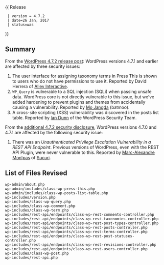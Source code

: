 {{Languages|
{{en|Version 4.7.2}}
{{ja|Version 4.7.2}}
}}
{{ Release
  | version = 4.7.2
  | date=26 Jan, 2017
  | status=was
}}

== Summary ==
  
From the [https://wordpress.org/news/2017/01/wordpress-4-7-2-security-release/ WordPress 4.7.2 release post]: WordPress versions 4.7.1 and earlier are affected by three security issues:
# The user interface for assigning taxonomy terms in Press This is shown to users who do not have permissions to use it. Reported by David Herrera of [https://www.alleyinteractive.com/ Alley Interactive].
# <code>WP_Query</code> is vulnerable to a SQL injection (SQLi) when passing unsafe data. WordPress core is not directly vulnerable to this issue, but we’ve added hardening to prevent plugins and themes from accidentally causing a vulnerability. Reported by [https://github.com/mjangda Mo Jangda] (batmoo).
# A cross-site scripting (XSS) vulnerability was discovered in the posts list table. Reported by [https://iandunn.name/ Ian Dunn] of the WordPress Security Team.

From the [https://make.wordpress.org/core/2017/02/01/disclosure-of-additional-security-fix-in-wordpress-4-7-2/ additional 4.7.2 security disclosure], WordPress versions 4.7.0 and 4.7.1 are affected by the following security issue:
# There was an ''Unauthenticated Privilege Escalation Vulnerability in a REST API Endpoint''. Previous versions of WordPress, even with the REST API Plugin, were never vulnerable to this. Reported by [https://twitter.com/MarcS0h Marc-Alexandre Montpas] of [https://sucuri.net/ Sucuri].

== List of Files Revised ==
 
<pre>
wp-admin/about.php
wp-admin/includes/class-wp-press-this.php
wp-admin/includes/class-wp-posts-list-table.php
wp-includes/version.php
wp-includes/class-wp-query.php
wp-includes/class-wp-comment.php
wp-includes/class-wp-term.php
wp-includes/rest-api/endpoints/class-wp-rest-comments-controller.php
wp-includes/rest-api/endpoints/class-wp-rest-taxonomies-controller.php
wp-includes/rest-api/endpoints/class-wp-rest-post-types-controller.php
wp-includes/rest-api/endpoints/class-wp-rest-posts-controller.php
wp-includes/rest-api/endpoints/class-wp-rest-terms-controller.php
wp-includes/rest-api/endpoints/class-wp-rest-post-statuses-controller.php
wp-includes/rest-api/endpoints/class-wp-rest-revisions-controller.php
wp-includes/rest-api/endpoints/class-wp-rest-users-controller.php
wp-includes/class-wp-post.php
wp-includes/rest-api.php
</pre>